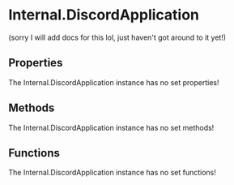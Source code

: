 [//]: # (This file was automatically compiled through the Generator luau code under this repository)
[//]: # (if you want to edit the documentation of discord-luau, please write changes)
[//]: # (to the discord-luau repository itself, we extract the comments from discord-luau and translate)
[//]: # (them into markdown files that Nextra can interpret!)

[//]: # (----- NEXTRA COMPONENTS IMPORT ----- )


[//]: # (----- DOCUMENT HEADER ----- )

# Internal.DiscordApplication

(sorry I will add docs for this lol, just haven't got around to it yet!)

[//]: # (----- DOCUMENT PROPERTIES ----- )

## Properties

The Internal.DiscordApplication instance has no set properties!

[//]: # (----- DOCUMENT METHODS ----- )

## Methods

The Internal.DiscordApplication instance has no set methods!

[//]: # (----- DOCUMENT FUNCTIONS ----- )

## Functions

The Internal.DiscordApplication instance has no set functions!

